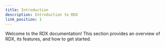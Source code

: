 ```yaml
---
title: Introduction
description: Introduction to RDX
link_position: 1
---
```


Welcome to the RDX documentation! This section provides an overview of RDX, its features, and how to get started.

